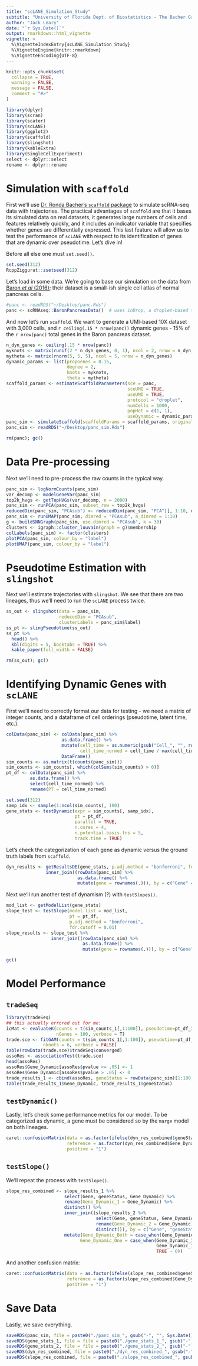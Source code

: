 ```yaml
---
title: "scLANE_Simulation_Study"
subtitle: "University of Florida Dept. of Biostatistics - The Bacher Group"
author: "Jack Leary"
date: "`r Sys.Date()`"
output: rmarkdown::html_vignette
vignette: >
  %\VignetteIndexEntry{scLANE_Simulation_Study}
  %\VignetteEngine{knitr::rmarkdown}
  %\VignetteEncoding{UTF-8}
---
```


```r
knitr::opts_chunk$set(
  collapse = TRUE,
  warning = FALSE, 
  message = FALSE, 
  comment = "#>"
)
```

```r
library(dplyr)
library(scran)
library(scater)
library(scLANE)
library(ggplot2)
library(scaffold)
library(slingshot)
library(kableExtra)
library(SingleCellExperiment)
select <- dplyr::select
rename <- dplyr::rename
```

# Simulation with `scaffold`

First we'll use [Dr. Ronda Bacher's `scaffold` package](https://github.com/rhondabacher/scaffold/) to simulate scRNA-seq data with trajectories. The practical advantages of `scaffold` are that it bases its simulated data on real datasets, it generates large numbers of cells and features relatively quickly, and it includes an indicator variable that specifies whether genes are differentially expressed. This last feature will allow us to test the performance of `scLANE` with respect to its identification of genes that are dynamic over pseudotime. Let's dive in!

Before all else one must `set.seed()`.

```r
set.seed(312)
RcppZiggurat::zsetseed(312)
```

Let's load in some data. We're going to base our simulation on the data from [Baron *et al* (2016)](https://doi.org/10.1016/j.cels.2016.08.011); their dataset is a small-ish single cell atlas of normal pancreas cells.

```r
#panc <- readRDS("~/Desktop/panc.Rds")
panc <- scRNAseq::BaronPancreasData()  # uses inDrop, a droplet-based tech
```

And now let's run `scaffold`. We want to generate a UMI-based 10X dataset with 3,000 cells, and `r ceiling(.15 * nrow(panc))` dynamic genes - 15% of the `r nrow(panc)` total genes in the Baron pancreas dataset.

```r
n_dyn_genes <- ceiling(.15 * nrow(panc))
myknots <- matrix(runif(2 * n_dyn_genes, 0, 1), ncol = 2, nrow = n_dyn_genes)
mytheta <- matrix(rnorm(5, 5, 5), ncol = 5, nrow = n_dyn_genes)
dynamic_params <- list(propGenes = 0.15,
                       degree = 2,
                       knots = myknots,
                       theta = mytheta)
scaffold_params <- estimateScaffoldParameters(sce = panc,
                                              sceUMI = TRUE,
                                              useUMI = TRUE,
                                              protocol = "droplet",
                                              numCells = 1000,
                                              popHet = c(1, 1),
                                              useDynamic = dynamic_params)
panc_sim <- simulateScaffold(scaffoldParams = scaffold_params, originalSCE = panc)
panc_sim <- readRDS("~/Desktop/panc_sim.Rds")
```

```r
rm(panc); gc()
```

# Data Pre-processing 

Next we'll need to pre-process the raw counts in the typical way. 

```r
panc_sim <- logNormCounts(panc_sim)
var_decomp <- modelGeneVar(panc_sim)
top2k_hvgs <- getTopHVGs(var_decomp, n = 2000)
panc_sim <- runPCA(panc_sim, subset_row = top2k_hvgs)
reducedDim(panc_sim, "PCAsub") <- reducedDim(panc_sim, "PCA")[, 1:10, drop = FALSE]
panc_sim <- runUMAP(panc_sim, dimred = "PCAsub", n_dimred = 1:10)
g <- buildSNNGraph(panc_sim, use.dimred = "PCAsub", k = 30)
clusters <- igraph::cluster_louvain(graph = g)$membership
colLabels(panc_sim) <- factor(clusters)
plotPCA(panc_sim, colour_by = "label")
plotUMAP(panc_sim, colour_by = "label")
```

# Pseudotime Estimation with `slingshot`

Next we'll estimate trajectories with `slingshot`. We see that there are two lineages, thus we'll need to run the `scLANE` process twice.

```r
ss_out <- slingshot(data = panc_sim, 
                    reducedDim = "PCAsub",  
                    clusterLabels = panc_sim$label)
ss_pt <- slingPseudotime(ss_out)
ss_pt %>% 
  head() %>% 
  kbl(digits = 5, booktabs = TRUE) %>% 
  kable_paper(full_width = FALSE)
```

```r
rm(ss_out); gc()
```

# Identifying Dynamic Genes with `scLANE` 

First we'll need to correctly format our data for testing - we need a matrix of integer counts, and a dataframe of cell orderings (pseudotime, latent time, etc.). 

```r
colData(panc_sim) <- colData(panc_sim) %>% 
                     as.data.frame() %>% 
                     mutate(cell_time = as.numeric(gsub("Cell_", "", rownames(.))), 
                            cell_time_normed = cell_time / max(cell_time)) %>% 
                     DataFrame()
sim_counts <- as.matrix(t(counts(panc_sim)))
sim_counts <- sim_counts[, which(colSums(sim_counts) > 0)]
pt_df <- colData(panc_sim) %>% 
         as.data.frame() %>% 
         select(cell_time_normed) %>% 
         rename(PT = cell_time_normed)
```

```r
set.seed(312)
samp_idx <- sample(1:ncol(sim_counts), 100)
gene_stats <- testDynamic(expr = sim_counts[, samp_idx], 
                          pt = pt_df, 
                          parallel = TRUE, 
                          n.cores = 4, 
                          n.potential.basis.fns = 5, 
                          track.time = TRUE)
```

Let's check the categorization of each gene as dynamic versus the ground truth labels from `scaffold`. 

```r
dyn_results <- getResultsDE(gene_stats, p.adj.method = "bonferroni", fdr.cutoff = 0.01) %>% 
               inner_join((rowData(panc_sim) %>% 
                           as.data.frame() %>% 
                           mutate(gene = rownames(.))), by = c("Gene" = "gene"))
```

Next we'll run another test of dynamism (?) with `testSlopes()`. 

```r
mod_list <- getModelList(gene_stats)
slope_test <- testSlope(model.list = mod_list, 
                        pt = pt_df, 
                        p.adj.method = "bonferroni", 
                        fdr.cutoff = 0.01)
slope_results <- slope_test %>% 
                 inner_join((rowData(panc_sim) %>% 
                             as.data.frame() %>% 
                             mutate(gene = rownames(.))), by = c("Gene" = "gene"))
```

```r
gc()
```

# Model Performance

## `tradeSeq`

```r
library(tradeSeq)
## this actually errored out for me:
icMat <- evaluateK(counts = t(sim_counts_1[,1:100]), pseudotime=pt_df_1$PT, cellWeights = rep(1, length(pt_df_1$PT)),k = 3:10,
                   nGenes = 100, verbose = T)
trade.sce <- fitGAM(counts = t(sim_counts_1[,1:100]), pseudotime=pt_df_1$PT, cellWeights = rep(1, length(pt_df_1$PT)),
              nknots = 6, verbose = FALSE)
table(rowData(trade.sce)$tradeSeq$converged)
assoRes <- associationTest(trade.sce)
head(assoRes)
assoRes$Gene_Dynamic[assoRes$pvalue <= .05] <- 1
assoRes$Gene_Dynamic[assoRes$pvalue > .05] <- 0
trade_results_1 <- cbind(assoRes, geneStatus = rowData(panc_sim)[1:100,])
table(trade_results_1$Gene_Dynamic, trade_results_1$geneStatus)
```

## `testDynamic()`

Lastly, let's check some performance metrics for our model. To be categorized as dynamic, a gene must be considered so by the `marge` model on both lineages. 

```r
caret::confusionMatrix(data = as.factor(ifelse(dyn_res_combined$geneStatus == "Dynamic", 1, 0)), 
                       reference = as.factor(dyn_res_combined$Gene_Dynamic_Both), 
                       positive = "1")
```

## `testSlope()`

We'll repeat the process with `testSlope()`. 

```r
slope_res_combined <- slope_results_1 %>% 
                      select(Gene, geneStatus, Gene_Dynamic) %>% 
                      rename(Gene_Dynamic_1 = Gene_Dynamic) %>% 
                      distinct() %>% 
                      inner_join((slope_results_2 %>% 
                                  select(Gene, geneStatus, Gene_Dynamic) %>% 
                                  rename(Gene_Dynamic_2 = Gene_Dynamic) %>% 
                                  distinct()), by = c("Gene", "geneStatus")) %>% 
                      mutate(Gene_Dynamic_Both = case_when(Gene_Dynamic_1 == 1 & Gene_Dynamic_2 == 1 ~ 1, TRUE ~ 0), 
                            Gene_Dynamic_One = case_when(Gene_Dynamic_1 == 1 & Gene_Dynamic_2 == 0 ~ 1, 
                                                         Gene_Dynamic_1 == 0 & Gene_Dynamic_2 == 1 ~ 1, 
                                                         TRUE ~ 0))
```

And another confusion matrix:

```r
caret::confusionMatrix(data = as.factor(ifelse(slope_res_combined$geneStatus == "Dynamic", 1, 0)), 
                       reference = as.factor(slope_res_combined$Gene_Dynamic_Both), 
                       positive = "1")
```

# Save Data 

Lastly, we save everything. 

```r
saveRDS(panc_sim, file = paste0("./panc_sim_", gsub("-", "", Sys.Date()), ".Rds"))
saveRDS(gene_stats_1, file = file = paste0("./gene_stats_1_", gsub("-", "", Sys.Date()), ".Rds"))
saveRDS(gene_stats_2, file = file = paste0("./gene_stats_2_", gsub("-", "", Sys.Date()), ".Rds"))
saveRDS(dyn_res_combined, file = paste0("./dyn_res_combined_", gsub("-", "", Sys.Date()), ".Rds"))
saveRDS(slope_res_combined, file = paste0("./slope_res_combined_", gsub("-", "", Sys.Date()), ".Rds"))
```
